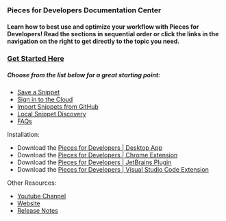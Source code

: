 ### Pieces for Developers Documentation Center

#### Learn how to best use and optimize your workflow with Pieces for Developers! Read the sections in sequential order or click the links in the navigation on the right to get directly to the topic you need.

### [Get Started Here](https://docs.page/pieces-app/documentation/installation-getting-started/what-am-i-installing)

##### Choose from the list below for a great starting point:

* [Save a Snippet](https://docs.page/pieces-app/documentation/product-highlights-and-benefits/saving-useful-developer-materials)
* [Sign in to the Cloud](https://docs.page/pieces-app/documentation/personalized-link-sharing/single-click-link-sharing)
* [Import Snippets from GitHub](https://docs.page/pieces-app/documentation/product-highlights-and-benefits/import-gists-from-github)
* [Local Snippet Discovery](https://docs.page/pieces-app/documentation/product-highlights-and-benefits/in-project-snippet-discovery)
* [FAQs](https://docs.page/pieces-app/documentation/faq)

Installation:
* Download the [Pieces for Developers | Desktop App](https://code.pieces.app/install)
* Download the [Pieces for Developers | Chrome Extension](https://chrome.google.com/webstore/detail/pieces-save-code-snippets/igbgibhbfonhmjlechmeefimncpekepm)
* Download the [Pieces for Developers | JetBrains Plugin](https://plugins.jetbrains.com/plugin/17328-pieces--save-search-share--reuse-code-snippets)
* Download the [Pieces for Developers | Visual Studio Code Extension](https://marketplace.visualstudio.com/items?itemName=MeshIntelligentTechnologiesInc.pieces-vscode)

Other Resources:
* [Youtube Channel](https://www.youtube.com/channel/@getpieces)
* [Website](https://code.pieces.app)
* [Release Notes](https://code.pieces.app/updates)